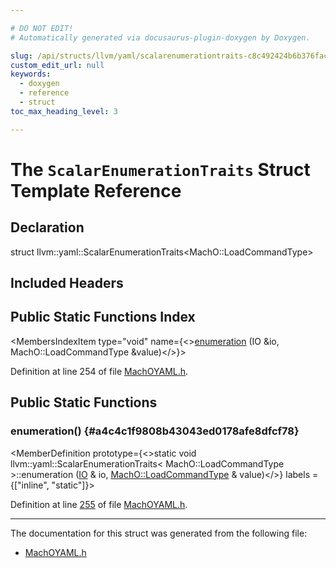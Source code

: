 ```yaml
---

# DO NOT EDIT!
# Automatically generated via docusaurus-plugin-doxygen by Doxygen.

slug: /api/structs/llvm/yaml/scalarenumerationtraits-c8c492424b6b376facd083c58ff62739
custom_edit_url: null
keywords:
  - doxygen
  - reference
  - struct
toc_max_heading_level: 3

---
```





# The `ScalarEnumerationTraits` Struct Template Reference

<DoxygenPage pluginConfig={pluginConfig}>



## Declaration

<CodeBlock>struct llvm::yaml::ScalarEnumerationTraits&lt;MachO::LoadCommandType&gt;</CodeBlock>

## Included Headers

<IncludesList>
<IncludesListItem
  filePath="llvm/ObjectYAML/MachOYAML.h"
  permalink="/docs/api/files/include/include/llvm/include/llvm/objectyaml/machoyaml-h"
  isLocal="true" />
</IncludesList>

## Public Static Functions Index

<MembersIndex>

<MembersIndexItem
  type="void"
  name={<><a href="#a4c4c1f9808b43043ed0178afe8dfcf78">enumeration</a> (IO &amp;io, MachO::LoadCommandType &amp;value)</>}>
</MembersIndexItem>

</MembersIndex>


Definition at line 254 of file <a href="/docs/api/files/include/include/llvm/include/llvm/objectyaml/machoyaml-h">MachOYAML.h</a>.

<SectionDefinition>

## Public Static Functions

### enumeration() {#a4c4c1f9808b43043ed0178afe8dfcf78}

<MemberDefinition
  prototype={<>static void llvm::yaml::ScalarEnumerationTraits&lt; MachO::LoadCommandType &gt;::enumeration (<a href="/docs/api/classes/llvm/yaml/io">IO</a> &amp; io, <a href="/docs/api/namespaces/llvm/macho/#ad8cb90f953b327ab043258a76922cde1">MachO::LoadCommandType</a> &amp; value)</>}
  labels = {["inline", "static"]}>

Definition at line <a href="/docs/api/files/include/include/llvm/include/llvm/objectyaml/machoyaml-h/#l00255">255</a> of file <a href="/docs/api/files/include/include/llvm/include/llvm/objectyaml/machoyaml-h">MachOYAML.h</a>.
</MemberDefinition>

</SectionDefinition>

<hr/>

The documentation for this struct was generated from the following file:

<ul>
<li><a href="/docs/api/files/include/include/llvm/include/llvm/objectyaml/machoyaml-h">MachOYAML.h</a></li>
</ul>

</DoxygenPage>
